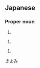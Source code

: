==Japanese==
{{ja-kanjitab|聖|美}}

===Proper noun===
{{ja-pos|proper|きよみ}}

# {{given name|female|lang=ja}}

{{ja-pos|proper|さとみ}}

# {{given name|female|lang=ja}}

{{ja-pos|proper|としみ}}

# {{given name|female|lang=ja}}

[[Category:Japanese female given names|きよみ]]